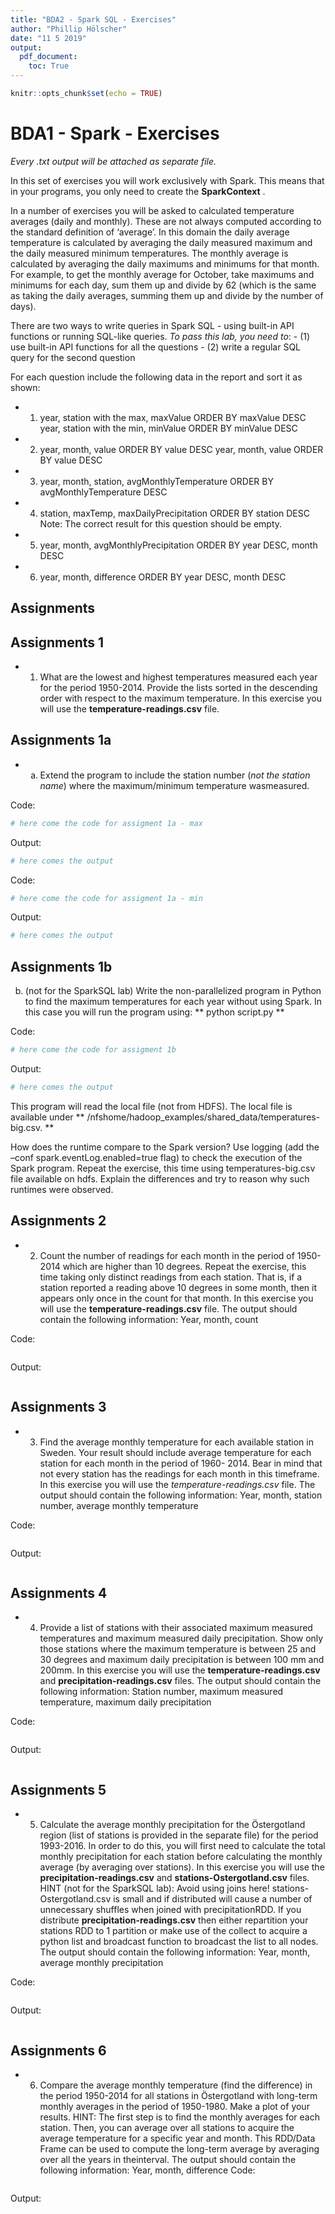 ```yaml
---
title: "BDA2 - Spark SQL - Exercises"
author: "Phillip Hölscher"
date: "11 5 2019"
output: 
  pdf_document: 
    toc: True
---
```


```r
knitr::opts_chunk$set(echo = TRUE)
```

\newpage

# BDA1 - Spark - Exercises

*Every .txt output will be attached as separate file.* 

In this set of exercises you will work exclusively with Spark. This means that in your programs, you only need to create the **SparkContext** .

In a number of exercises you will be asked to calculated temperature averages (daily and monthly). These are not always computed according to the standard definition of ‘average’. In this domain the daily average temperature is calculated by averaging the daily measured maximum and the daily measured minimum temperatures. The monthly average is calculated by averaging the daily maximums and minimums for that month. For example, to get the monthly average for October, take maximums and minimums for each day, sum them up and divide by 62 (which is the same as taking the daily averages, summing them up and divide by the number of days).

There are two ways to write queries in Spark SQL - using built-in API functions or running SQL-like queries. *To pass this lab, you need to*:
- (1) use built-in API functions for all the questions
- (2) write a regular SQL query for the second question

For each question include the following data in the report and sort it as shown:

- 1. year, station with the max, maxValue ORDER BY maxValue DESC year, station with the min, minValue ORDER BY minValue DESC
- 2. year, month, value ORDER BY value DESC year, month, value ORDER BY value DESC
- 3. year, month, station, avgMonthlyTemperature ORDER BY avgMonthlyTemperature DESC
- 4. station, maxTemp, maxDailyPrecipitation ORDER BY station DESC
Note: The correct result for this question should be empty. 
- 5. year, month, avgMonthlyPrecipitation ORDER BY year DESC, month DESC
- 6. year, month, difference ORDER BY year DESC, month DESC

## Assignments

## Assignments 1
- 1) What are the lowest and highest temperatures measured each year for the period 1950-2014. Provide the lists sorted in the descending order with respect to the maximum temperature. In this exercise you will use the **temperature-readings.csv**  file.

## Assignments 1a
- a) Extend the program to include the station number (*not the station name*) where the maximum/minimum temperature wasmeasured.

Code:
```r
# here come the code for assigment 1a - max


```

Output:
```r
# here comes the output


```

\newpage

Code:
```r
# here come the code for assigment 1a - min


```

Output:
```r
# here comes the output


```


\newpage
## Assignments 1b
b) (not for the SparkSQL lab) Write the non-parallelized program in Python to find the maximum temperatures for each year without using Spark. In this case you will run the program using:
** python script.py **

Code:
```r
# here come the code for assigment 1b


```

Output:
```r
# here comes the output


```


This program will read the local file (not from HDFS). The local file is available under
** /nfshome/hadoop_examples/shared_data/temperatures-big.csv. **

How does the runtime compare to the Spark version? Use logging (add the --conf spark.eventLog.enabled=true flag) to check the execution of the Spark program. Repeat the exercise, this time using temperatures-big.csv file available on hdfs. Explain the differences and try to reason why such runtimes were observed.

\newpage
## Assignments 2
- 2) Count the number of readings for each month in the period of 1950-2014 which are higher than 10 degrees. Repeat the exercise, this time taking only distinct readings from each station. That is, if a station reported a reading above 10 degrees in some month, then it appears only once in the count for that month.
In this exercise you will use the **temperature-readings.csv** file. The output should contain the following information:
Year, month, count

Code:
```r

```

Output:
```r

```

\newpage
## Assignments 3
- 3) Find the average monthly temperature for each available station in Sweden. Your result should include average temperature for each station for each month in the period of 1960- 2014. Bear in mind that not every station has the readings for each month in this timeframe. In this exercise you will use the *temperature-readings.csv* file.
The output should contain the following information:
Year, month, station number, average monthly temperature

Code:
```r

```

Output:
```r

```

\newpage
## Assignments 4
- 4) Provide a list of stations with their associated maximum measured temperatures and maximum measured daily precipitation. Show only those stations where the maximum temperature is between 25 and 30 degrees and maximum daily precipitation is between 100 mm and 200mm.
In this exercise you will use the **temperature-readings.csv** and **precipitation-readings.csv** files.
The output should contain the following information:
Station number, maximum measured temperature, maximum daily precipitation

Code:
```r

```

Output:
```r

```

\newpage
## Assignments 5
- 5) Calculate the average monthly precipitation for the Östergotland region (list of stations is provided in the separate file) for the period 1993-2016. In order to do this, you will first need to calculate the total monthly precipitation for each station before calculating the monthly average (by averaging over stations).
In this exercise you will use the **precipitation-readings.csv** and **stations-Ostergotland.csv** files. HINT (not for the SparkSQL lab): Avoid using joins here! stations-Ostergotland.csv is small and if distributed will cause a number of unnecessary shuffles when joined with precipitationRDD. If you distribute **precipitation-readings.csv** then either repartition your stations RDD to 1 partition or make use of the collect to acquire a python list and broadcast function to broadcast the list to all nodes.
The output should contain the following information: Year, month, average monthly precipitation

Code:
```r

```

Output:
```r

```


\newpage
## Assignments 6
- 6) Compare the average monthly temperature (find the difference) in the period 1950-2014 for all stations in Östergotland with long-term monthly averages in the period of 1950-1980. Make a plot of your results.
HINT: The first step is to find the monthly averages for each station. Then, you can average over all stations to acquire the average temperature for a specific year and month. This RDD/Data Frame can be used to compute the long-term average by averaging over all the years in theinterval.
The output should contain the following information: Year, month, difference
Code:

```r

```

Output:
```r

```




